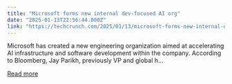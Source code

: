 ```yaml
---
title: "Microsoft forms new internal dev-focused AI org"
date: "2025-01-13T22:56:44.000Z"
link: "https://techcrunch.com/2025/01/13/microsoft-forms-new-internal-dev-focused-ai-org/"
---
```


Microsoft has created a new engineering organization aimed at accelerating AI infrastructure and software development within the company. According to Bloomberg, Jay Parikh, previously VP and global h...

[Read more](https://techcrunch.com/2025/01/13/microsoft-forms-new-internal-dev-focused-ai-org/)
